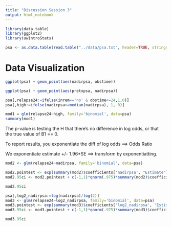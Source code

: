 ```yaml
---
title: "Discussion Session 3"
output: html_notebook
---
```


```r
library(data.table)
library(ggplot2)
library(uwIntroStats)

psa <- as.data.table(read.table("../data/psa.txt", header=TRUE, stringsAsFactors = FALSE))

```

# Data Visualization
```r
ggplot(psa) + geom_point(aes(nadirpsa, obstime))
```

```r
ggplot(psa) + geom_point(aes(pretxpsa, nadirpsa))
```


```r
psa[,relapse24:=ifelse(inrem=='no' & obstime<=24,1,0)]
psa[,high:=ifelse(nadirpsa>=median(nadirpsa), 1, 0)]

mod1 = glm(relapse24~high, family='binomial', data=psa)
summary(mod1)
```

The p-value is testing the H that there's no difference in log odds, or that the true value of B1 == 0. 

To report results, you exponentiate the diff of log odds ==> Odds Ratio

We exponentiate estimate +/- 1.96*SE ==> transform by exponentiatting. 

```r
mod2 <- glm(relapse24~nadirpsa, family='binomial', data=psa)

mod2.pointest <- exp(summary(mod2)$coefficients['nadirpsa', "Estimate"])
mod2.95ci <- mod2.pointest + c(-1,1)*qnorm(.975)*summary(mod2)$coefficients["nadirpsa", "Std. Error"]

mod2.95ci
```

```r
psa[,log2_nadirpsa:=log(nadirpsa)/log(2)]
mod3 <- glm(relapse24~log2_nadirpsa, family='binomial', data=psa)
mod3.pointest <- exp(summary(mod3)$coefficients['log2_nadirpsa', "Estimate"])
mod3.95ci <- mod3.pointest + c(-1,1)*qnorm(.975)*summary(mod3)$coefficients["log2_nadirpsa", "Std. Error"]

mod3.95ci

```

